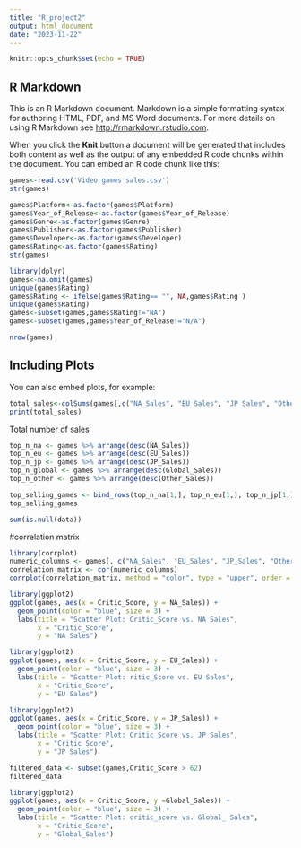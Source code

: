 ```yaml
---
title: "R_project2"
output: html_document
date: "2023-11-22"
---
```


```r
knitr::opts_chunk$set(echo = TRUE)
```

## R Markdown

This is an R Markdown document. Markdown is a simple formatting syntax for authoring HTML, PDF, and MS Word documents. For more details on using R Markdown see <http://rmarkdown.rstudio.com>.

When you click the **Knit** button a document will be generated that includes both content as well as the output of any embedded R code chunks within the document. You can embed an R code chunk like this:

```r
games<-read.csv('Video games sales.csv')
str(games)
```


```r
games$Platform<-as.factor(games$Platform)
games$Year_of_Release<-as.factor(games$Year_of_Release)
games$Genre<-as.factor(games$Genre)
games$Publisher<-as.factor(games$Publisher)
games$Developer<-as.factor(games$Developer)
games$Rating<-as.factor(games$Rating)
str(games)
```

```r
library(dplyr)
games<-na.omit(games)
unique(games$Rating)
games$Rating <- ifelse(games$Rating== "", NA,games$Rating )
unique(games$Rating)
games<-subset(games,games$Rating!="NA")
games<-subset(games,games$Year_of_Release!="N/A")
```

```r
nrow(games)
```

## Including Plots

You can also embed plots, for example:

```r
total_sales<-colSums(games[,c("NA_Sales", "EU_Sales", "JP_Sales", "Other_Sales", "Global_Sales")])
print(total_sales)
```

Total number of sales






```r
top_n_na <- games %>% arrange(desc(NA_Sales))
top_n_eu <- games %>% arrange(desc(EU_Sales))
top_n_jp <- games %>% arrange(desc(JP_Sales)) 
top_n_global <- games %>% arrange(desc(Global_Sales)) 
top_n_other <- games %>% arrange(desc(Other_Sales)) 

top_selling_games <- bind_rows(top_n_na[1,], top_n_eu[1,], top_n_jp[1,], top_n_other[1,])
top_selling_games
```


```r
sum(is.null(data))

```

#correlation matrix
```r
library(corrplot)
numeric_columns <- games[, c("NA_Sales", "EU_Sales", "JP_Sales", "Other_Sales", "Global_Sales", "Critic_Score", "Critic_Count", "User_Score", "User_Count")]
correlation_matrix <- cor(numeric_columns)
corrplot(correlation_matrix, method = "color", type = "upper", order = "hclust", tl.col = "black", tl.srt = 45)
```
```r
library(ggplot2)
ggplot(games, aes(x = Critic_Score, y = NA_Sales)) +
  geom_point(color = "blue", size = 3) +
  labs(title = "Scatter Plot: Critic_Score vs. NA Sales",
       x = "Critic_Score",
       y = "NA Sales")
```

```r
library(ggplot2)
ggplot(games, aes(x = Critic_Score, y = EU_Sales)) +
  geom_point(color = "blue", size = 3) +
  labs(title = "Scatter Plot: ritic_Score vs. EU Sales",
       x = "Critic_Score",
       y = "EU Sales")
```

```r
library(ggplot2)
ggplot(games, aes(x = Critic_Score, y = JP_Sales)) +
  geom_point(color = "blue", size = 3) +
  labs(title = "Scatter Plot: Critic_Score vs. JP Sales",
       x = "Critic_Score",
       y = "JP Sales")
```
```r
filtered_data <- subset(games,Critic_Score > 62)
filtered_data

```


```r
library(ggplot2)
ggplot(games, aes(x = Critic_Score, y =Global_Sales)) +
  geom_point(color = "blue", size = 3) +
  labs(title = "Scatter Plot: critic_score vs. Global_ Sales",
       x = "Critic_Score",
       y = "Global_Sales")
```

```r

```